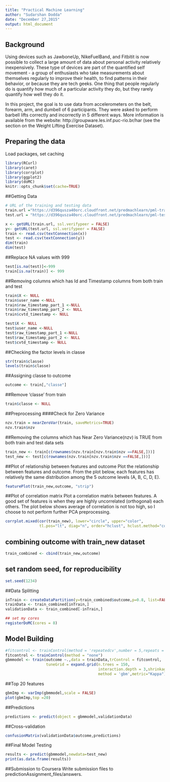 ```yaml
---
title: "Practical Machine Learning"
author: "Sudarshan Dodda"
date: "December 27,2015"
output: html_document
---
```


## Background

Using devices such as JawboneUp, NikeFuelBand, and Fitbitit is now possible to collect a large amount of data about personal activity relatively inexpensively. These type of devices are part of the quantified self movement - a group of enthusiasts who take measurements about themselves regularly to improve their health, to find patterns in their behavior, or because they are tech geeks. One thing that people regularly do is quantify how much of a particular activity they do, but they rarely quantify how well they do it.

In this project, the goal is to use data from accelerometers on the belt, forearm, arm, and dumbell of 6 participants. They were asked to perform barbell lifts correctly and incorrectly in 5 different ways. More information is available from the website: http://groupware.les.inf.puc-rio.br/har (see the section on the Weight Lifting Exercise Dataset).

## Preparing the data
Load packages, set caching

```r
library(RCurl)
library(caret)
library(corrplot)
library(ggplot2)
library(doMC)
knitr::opts_chunk$set(cache=TRUE)
```

##Getting Data

```r
# URL of the training and testing data
train.url ="https://d396qusza40orc.cloudfront.net/predmachlearn/pml-training.csv"
test.url = "https://d396qusza40orc.cloudfront.net/predmachlearn/pml-testing.csv"

x <- getURL(train.url, ssl.verifypeer = FALSE)
y<- getURL(test.url, ssl.verifypeer = FALSE)
train <- read.csv(textConnection(x))
test <- read.csv(textConnection(y))
dim(train)
dim(test)
```

##Replace NA values with 999
```r
test[is.na(test)]<-999
train[is.na(train)] <- 999
```

##Removing columns which has Id and Timestamp columns from both train and test
```r
train$X <- NULL
train$user_name <-NULL
train$raw_timestamp_part_1 <-NULL
train$raw_timestamp_part_2 <- NULL
train$cvtd_timestamp <- NULL

test$X <- NULL
test$user_name <-NULL
test$raw_timestamp_part_1 <-NULL
test$raw_timestamp_part_2 <- NULL
test$cvtd_timestamp <- NULL
```

##Checking the factor levels in classe
```r
str(train$classe)
levels(train$classe)
```


##Assigning classe to outcome
```r
outcome <- train[,"classe"]
```

##Remove 'classe' from train
```r
train$classe <- NULL
```

##Preprocessing
####Check for Zero Variance
```r
nzv.train = nearZeroVar(train, saveMetrics=TRUE)
nzv.train$nzv
```

##Removing the columns which has Near Zero Variance(nzv) is TRUE from both train and test data sets
```r
train_new <- train[c(rownames(nzv.train[nzv.train$nzv ==FALSE,]))]
test_new <- test[c(rownames(nzv.train[nzv.train$nzv ==FALSE,]))]
```

##Plot of relationship between features and outcome
Plot the relationship between features and outcome. From the plot below, each features has relatively the same distribution among the 5 outcome levels (A, B, C, D, E).


```r
featurePlot(train_new,outcome, "strip")
```


##Plot of correlation matrix
Plot a correlation matrix between features.
A good set of features is when they are highly uncorrelated (orthogonal) each others. The plot below shows average of correlation is not too high, so I choose to not perform further PCA preprocessing.

```r
corrplot.mixed(cor(train_new), lower="circle", upper="color", 
               tl.pos="lt", diag="n", order="hclust", hclust.method="complete")
```

## combining outcome with train_new dataset
```r
train_combined <- cbind(train_new,outcome)
```

## set random seed, for reproducibility 
```r
set.seed(1234)
```

##Data Splitting
```r
inTrain <- createDataPartition(y=train_combined$outcome,p=0.8, list=FALSE)
trainData <- train_combined[inTrain,]
validationData <- train_combined[-inTrain,]
```

```r
## set my cores 
registerDoMC(cores = 8)
```

## Model Building
```r
#fitcontrol <- trainControl(method = 'repeatedcv',number = 5,repeats = 3)
fitcontrol <- trainControl(method = "none")
gbmmodel <- train(outcome ~.,data = trainData,trControl = fitcontrol,
                  tuneGrid = expand.grid(n.trees = 150,
                                         interaction.depth = 3,shrinkage = 0.1),
                                         method = 'gbm',metric="Kappa")
```

##Top 20 features
```r
gbmImp <- varImp(gbmmodel,scale = FALSE)
plot(gbmImp,top =20)
```

##Predictions
```r
predictions <- predict(object = gbmmodel,validationData)
```

##Cross-validation
```r
confusionMatrix(validationData$outcome,predictions)
```

##Final Model Testing
```r
results <- predict(gbmmodel,newdata=test_new)
print(as.data.frame(results))
```

##Submission to Coursera
Write submission files to predictionAssignment_files/answers.

